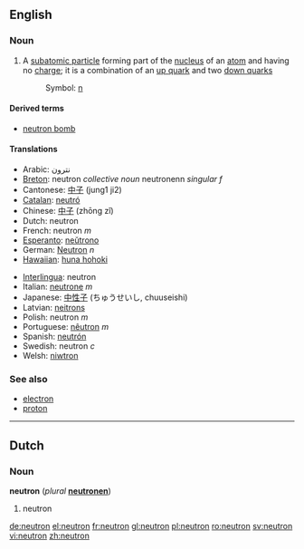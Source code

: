{{see|Neutron}}

==English==
===Noun===
{{wikipedia}}
{{en-noun-reg}}

# {{particles}} A [[subatomic particle]] forming part of the [[nucleus]] of an [[atom]] and having no [[charge]]; it is a combination of an [[up quark]] and two [[down quark]]s 
#: Symbol: [[n]]

====Derived terms====
*[[neutron bomb]]

====Translations====
{{top}}
*Arabic: نترون
*[[Breton]]: neutron ''collective noun'' neutronenn ''singular f''
*Cantonese: [[中子]] (jung1 ji2)
*[[Catalan]]: [[neutró]]
*Chinese: [[中子]] (zhōng zǐ)
*Dutch: neutron {{n}}
*French: neutron ''m''
*[[Esperanto]]: [[neŭtrono]]
*German: [[Neutron]] ''n''
*[[Hawaiian]]: [[huna hohoki]]
{{mid}}
*[[Interlingua]]: neutron
*Italian: [[neutrone]] ''m''
*Japanese: [[中性子]] (ちゅうせいし, chuuseishi)
*Latvian: [[neitrons]] {{m}}
*Polish: neutron ''m''
*Portuguese: [[nêutron]] ''m''
*Spanish: [[neutrón]]
*Swedish: neutron ''c''
*Welsh: [[niwtron]]
{{bottom}}

===See also===
*[[electron]]
*[[proton]]

----

==Dutch==

===Noun===
'''neutron''' {{n}} (''plural'' '''[[neutronen]]''')

#neutron

[[de:neutron]]
[[el:neutron]]
[[fr:neutron]]
[[gl:neutron]]
[[pl:neutron]]
[[ro:neutron]]
[[sv:neutron]]
[[vi:neutron]]
[[zh:neutron]]